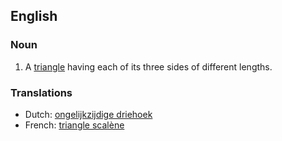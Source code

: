 ==English==

===Noun===

{{en-noun|sg=[[scalene]] [[triangle]]}}

# {{geometry}} A [[triangle]] having each of its three sides of different lengths.

===Translations===
*Dutch: [[ongelijkzijdige driehoek]]
*French: [[triangle scalène]] {{f}}